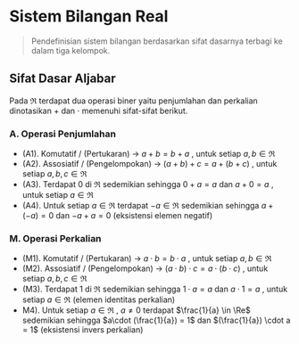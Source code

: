 # Sistem Bilangan Real 

>Pendefinisian sistem bilangan berdasarkan sifat dasarnya terbagi ke dalam tiga kelompok.

## Sifat Dasar Aljabar

Pada $\Re$ terdapat dua operasi biner yaitu penjumlahan dan perkalian dinotasikan $+$ dan $\cdot$ memenuhi sifat-sifat berikut.

### A. Operasi Penjumlahan

* (A1). Komutatif / (Pertukaran) $\to$ $a+b=b+a$ , untuk setiap $a,b \in \Re$ 
* (A2). Assosiatif / (Pengelompokan) $\to$ $(a+b)+c=a+(b+c)$ , untuk setiap $a,b,c \in \Re$
* (A3). Terdapat $0$ di $\Re$ sedemikian sehingga $0+a=a$ dan $a+0=a$ , untuk setiap $a \in \Re$
* (A4). Untuk setiap $a \in \Re$ terdapat $-a \in \Re$ sedemikian sehingga $a+(-a)=0$ dan $-a+a=0$ (eksistensi elemen negatif)

### M. Operasi Perkalian

* (M1). Komutatif / (Pertukaran) → $a\cdot b=b \cdot a$ , untuk setiap $a,b \in \Re$
* (M2). Assosiatif / (Pengelompokan) → $(a \cdot b)\cdot c=a \cdot (b \cdot c)$ , untuk setiap $a,b,c \in \Re$
* (M3). Terdapat $1$ di $\Re$ sedemikian sehingga $1 \cdot a=a$ dan $a\cdot 1 =a$ , untuk setiap $a \in \Re$ (elemen identitas perkalian)
* M4). Untuk setiap $a \in \Re$ , $a \not= 0$ terdapat $\frac{1}{a} \in \Re$ sedemikian sehingga $a\cdot (\frac{1}{a}) = 1$ dan $(\frac{1}{a}) \cdot a = 1$ (eksistensi invers perkalian)